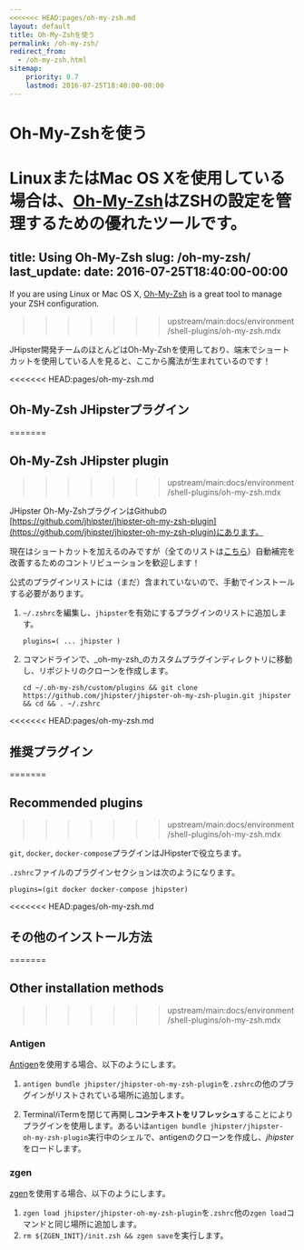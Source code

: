 ```yaml
---
<<<<<<< HEAD:pages/oh-my-zsh.md
layout: default
title: Oh-My-Zshを使う
permalink: /oh-my-zsh/
redirect_from:
  - /oh-my-zsh.html
sitemap:
    priority: 0.7
    lastmod: 2016-07-25T18:40:00-00:00
---
```


# <i class="fa fa-terminal"></i> Oh-My-Zshを使う

LinuxまたはMac OS Xを使用している場合は、[Oh-My-Zsh](http://ohmyz.sh/)はZSHの設定を管理するための優れたツールです。
=======
title: Using Oh-My-Zsh
slug: /oh-my-zsh/
last_update:
  date: 2016-07-25T18:40:00-00:00
---

If you are using Linux or Mac OS X, [Oh-My-Zsh](http://ohmyz.sh/) is a great tool to manage your ZSH configuration.
>>>>>>> upstream/main:docs/environment/shell-plugins/oh-my-zsh.mdx

JHipster開発チームのほとんどはOh-My-Zshを使用しており、端末でショートカットを使用している人を見ると、ここから魔法が生まれているのです！

<<<<<<< HEAD:pages/oh-my-zsh.md
## Oh-My-Zsh JHipsterプラグイン
=======

## Oh-My-Zsh JHipster plugin
>>>>>>> upstream/main:docs/environment/shell-plugins/oh-my-zsh.mdx

JHipster Oh-My-ZshプラグインはGithubの[https://github.com/jhipster/jhipster-oh-my-zsh-plugin](https://github.com/jhipster/jhipster-oh-my-zsh-plugin)にあります。

現在はショートカットを加えるのみですが（全てのリストは[こちら](https://github.com/jhipster/jhipster-oh-my-zsh-plugin/blob/main/jhipster.plugin.zsh)）自動補完を改善するためのコントリビューションを歓迎します！

公式のプラグインリストには（まだ）含まれていないので、手動でインストールする必要があります。

1. `~/.zshrc`を編集し、`jhipster`を有効にするプラグインのリストに追加します。

    `plugins=( ... jhipster )`

2. コマンドラインで、_oh-my-zsh_のカスタムプラグインディレクトリに移動し、リポジトリのクローンを作成します。

    `cd ~/.oh-my-zsh/custom/plugins && git clone https://github.com/jhipster/jhipster-oh-my-zsh-plugin.git jhipster && cd && . ~/.zshrc`

<<<<<<< HEAD:pages/oh-my-zsh.md
## 推奨プラグイン
=======

## Recommended plugins
>>>>>>> upstream/main:docs/environment/shell-plugins/oh-my-zsh.mdx

`git`, `docker`, `docker-compose`プラグインはJHipsterで役立ちます。

`.zshrc`ファイルのプラグインセクションは次のようになります。

    plugins=(git docker docker-compose jhipster)

<<<<<<< HEAD:pages/oh-my-zsh.md
## その他のインストール方法
=======

## Other installation methods
>>>>>>> upstream/main:docs/environment/shell-plugins/oh-my-zsh.mdx

### Antigen

[Antigen](https://github.com/zsh-users/antigen)を使用する場合、以下のようにします。

1. `antigen bundle jhipster/jhipster-oh-my-zsh-plugin`を`.zshrc`の他のプラグインがリストされている場所に追加します。

2. Terminal/iTermを閉じて再開し**コンテキストをリフレッシュ**することによりプラグインを使用します。あるいは`antigen bundle jhipster/jhipster-oh-my-zsh-plugin`実行中のシェルで、antigenのクローンを作成し、*jhipster*をロードします。

### zgen

[zgen](https://github.com/tarjoilija/zgen)を使用する場合、以下のようにします。

1. `zgen load jhipster/jhipster-oh-my-zsh-plugin`を`.zshrc`他の`zgen load`コマンドと同じ場所に追加します。
2. `rm ${ZGEN_INIT}/init.zsh && zgen save`を実行します。

